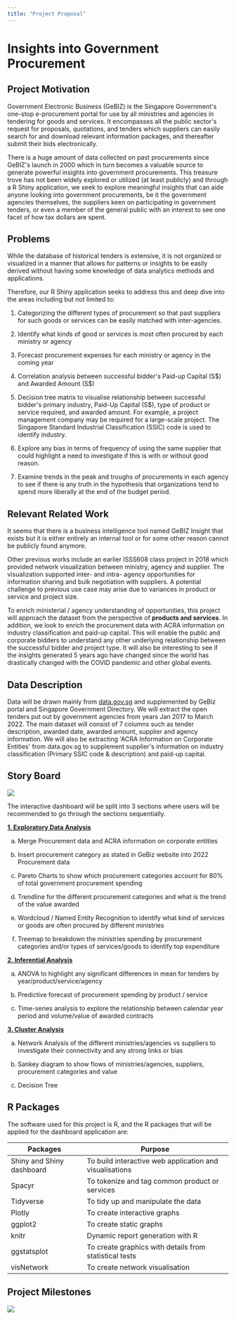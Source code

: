 ```yaml
---
title: "Project Proposal"
---
```


# **Insights into Government Procurement**

## **Project Motivation**

Government Electronic Business (GeBIZ) is the Singapore Government\'s one-stop e-procurement portal for use by all ministries and agencies in tendering for goods and services. It encompasses all the public sector\'s request for proposals, quotations, and tenders which suppliers can easily search for and download relevant information packages, and thereafter submit their bids electronically.  

There is a huge amount of data collected on past procurements since GeBIZ\'s launch in 2000 which in turn becomes a valuable source to generate powerful insights into government procurements. This treasure trove has not been widely explored or utilized (at least publicly) and through a R Shiny application, we seek to explore meaningful insights that can aide anyone looking into government procurements, be it the government agencies themselves, the suppliers keen on participating in government tenders, or even a member of the general public with an interest to see one facet of how tax dollars are spent.  

## **Problems**

While the database of historical tenders is extensive, it is not organized or visualized in a manner that allows for patterns or insights to be easily derived without having some knowledge of data analytics methods and applications.  

Therefore, our R Shiny application seeks to address this and deep dive into the areas including but not limited to: 

1.  Categorizing the different types of procurement so that past suppliers for such goods or services can be easily matched with inter-agencies.  

```{=html}
<!-- -->
```
2.  Identify what kinds of good or services is most often procured by each ministry or agency 

```{=html}
<!-- -->
```
3.  Forecast procurement expenses for each ministry or agency in the coming year 

```{=html}
<!-- -->
```
4.  Correlation analysis between successful bidder\'s Paid-up Capital (S\$) and Awarded Amount (S\$) 

```{=html}
<!-- -->
```
5.  Decision tree matrix to visualise relationship between successful bidder\'s primary industry, Paid-Up Capital (S\$), type of product or service required, and awarded amount. For example, a project management company may be required for a large-scale project. The Singapore Standard Industrial Classification (SSIC) code is used to identify industry. 

```{=html}
<!-- -->
```
6.  Explore any bias in terms of frequency of using the same supplier that could highlight a need to investigate if this is with or without good reason. 

```{=html}
<!-- -->
```
7.  Examine trends in the peak and troughs of procurements in each agency to see if there is any truth in the hypothesis that organizations tend to spend more liberally at the end of the budget period.  

## **Relevant Related Work**

It seems that there is a business intelligence tool named GeBIZ Insight that exists but it is either entirely an internal tool or for some other reason cannot be publicly found anymore.  

Other previous works include an earlier ISSS608 class project in 2018 which provided network visualization between ministry, agency and supplier. The visualization supported inter- and intra- agency opportunities for information sharing and bulk negotiation with suppliers. A potential challenge to previous use case may arise due to variances in product or service and project size.  

To enrich ministerial / agency understanding of opportunities, this project will approach the dataset from the perspective of **products and services**. In addition, we look to enrich the procurement data with ACRA information on industry classification and paid-up capital. This will enable the public and corporate bidders to understand any other underlying relationship between the successful bidder and project type. It will also be interesting to see if the insights generated 5 years ago have changed since the world has drastically changed with the COVID pandemic and other global events. 

## **Data Description** 

Data will be drawn mainly from [data.gov.sg](https://data.gov.sg/dataset/government-procurement) and supplemented by GeBiz portal and Singapore Government Directory. We will extract the open tenders put out by government agencies from years Jan 2017 to March 2022. The main dataset will consist of 7 columns such as tender description, awarded date, awarded amount, supplier and agency information. We will also be extracting \'ACRA Information on Corporate Entities\' from data.gov.sg to supplement supplier\'s information on industry classification (Primary SSIC code & description) and paid-up capital.  

## **Story Board**

![](images/storyboard.png)

The interactive dashboard will be split into 3 sections where users will be recommended to go through the sections sequentially.  

[**1. Exploratory Data Analysis**]{.underline}

a.  Merge Procurement data and ACRA information on corporate entities 

b.  Insert procurement category as stated in GeBiz website into 2022 Procurement data 

c.  Pareto Charts to show which procurement categories account for 80% of total government procurement spending 

d.  Trendline for the different procurement categories and what is the trend of the value awarded 

e.  Wordcloud / Named Entity Recognition to identify what kind of services or goods are often procured by different ministries 

f.  Treemap to breakdown the ministries spending by procurement categories and/or types of services/goods to identify top expenditure 

[**2. Inferential Analysis**]{.underline}

a.  ANOVA to highlight any significant differences in mean for tenders by year/product/service/agency 

b.  Predictive forecast of procurement spending by product / service 

c.  Time-series analysis to explore the relationship between calendar year period and volume/value of awarded contracts 

[**3. Cluster Analysis**]{.underline}

a.  Network Analysis of the different ministries/agencies vs suppliers to investigate their connectivity and any strong links or bias 

b.  Sankey diagram to show flows of ministries/agencies, suppliers, procurement categories and value 

c.  Decision Tree  

## **R Packages**

The software used for this project is R, and the R packages that will be applied for the dashboard application are: 

| **Packages**               | **Purpose**                                              |
|-------------------------|-----------------------------------------------|
| Shiny and Shiny dashboard  | To build interactive web application and visualisations  |
| Spacyr                     | To tokenize and tag common product or services           |
| Tidyverse                  | To tidy up and manipulate the data                       |
| Plotly                     | To create interactive graphs                             |
| ggplot2                    | To create static graphs                                  |
| knitr                      | Dynamic report generation with R                         |
| ggstatsplot                | To create graphics with details from statistical tests   |
| visNetwork                 | To create network visualisation                          |

## **Project Milestones**

![](images/timeline.png)
